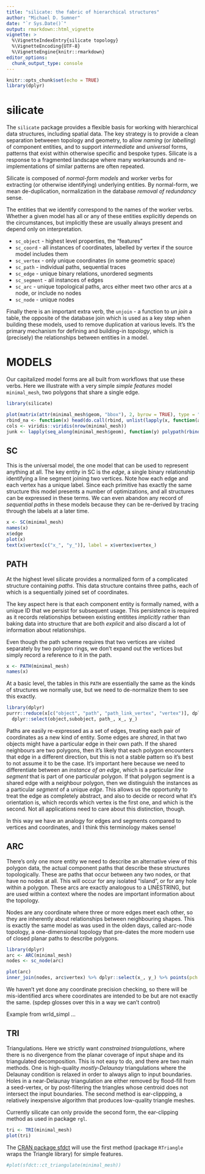 ```yaml
---
title: "silicate: the fabric of hierarchical structures"
author: "Michael D. Sumner"
date: "`r Sys.Date()`"
output: rmarkdown::html_vignette
vignette: >
  %\VignetteIndexEntry{silicate topology}
  %\VignetteEncoding{UTF-8}
  %\VignetteEngine{knitr::rmarkdown}
editor_options: 
  chunk_output_type: console
---
```




```r
knitr::opts_chunk$set(echo = TRUE)
library(dplyr)
```
# silicate

The `silicate` package provides a flexible basis for working with hierarchical data structures, 
including spatial data. The key  strategy is to provide a clean separation betweeen topology and 
geometry, to allow *naming* (or *labelling*) of component entities, and to support *intermediate* 
and *universal* forms, patterns that exist within otherwise specific and bespoke types. Silicate is 
a response to a fragmented landscape where many workarounds and re-implementations of similar 
patterns are often repeated. 

Silicate is composed of *normal-form models* and worker verbs for extracting (or otherwise 
identifying) underlying entities.  By normal-form, we mean de-duplication, normalization in the database
*removal of redundancy* sense. 

The entities that we identify correspond to the names of the worker verbs. Whether a given model has all or
any of these entities explicitly depends on the circumstances, but implicitly these are usually always present and depend only on interpretation. 

* `sc_object` - highest level properties, the "features"
* `sc_coord` - all instances of coordinates, labelled by vertex if the source model includes them
* `sc_vertex` - only unique coordinates (in some geometric space)
* `sc_path` - individual paths, sequential traces
* `sc_edge` - unique binary relations, unordered segments
* `sc_segment` - all instances of edges
* `sc_arc` - unique topological paths, arcs either meet two other arcs at a node, or include no nodes
* `sc_node` - unique nodes


Finally there is an important extra verb, the `unjoin` - a function to *un join* a table, the 
opposite of the database join which is used as a key step when building these models, used to 
remove duplication at various levels. It's the primary mechanism for defining and building-in 
*topology*, which is (precisely) the relationships between entities in a model.

# MODELS

Our capitalized model forms are all built from workflows that use these verbs. Here we illustrate with a very simple *simple features* model `minimal_mesh`, two polygons that share a single edge.  

```r
library(silicate)

plot(matrix(attr(minimal_mesh$geom, "bbox"), 2, byrow = TRUE), type = "n", xlab = "", ylab = "")
rbind_na <- function(x) head(do.call(rbind, unlist(lapply(x, function(a) rbind(a, NA)), recursive = F)), -1)
cols <- viridis::viridis(nrow(minimal_mesh))
junk <- lapply(seq_along(minimal_mesh$geom), function(y) polypath(rbind_na(minimal_mesh$geom[[y]]), col = cols[y] ))


```

## SC

This is the universal model, the one model that can be used to represent anything at all. The key entity
in SC is the *edge*, a single binary relationship identifying a line segment joining two vertices. Note 
how each edge and each vertex has a unique label. Since each primitive has exactly the same structure this
model presents a number of optimizations, and all structures can be expressed in these terms. We can even
abandon any record of *sequential paths* in these models because they can be re-derived by tracing through
the labels at a later time. 

```r
x <- SC(minimal_mesh)
names(x)
x$edge
plot(x)
text(x$vertex[c("x_", "y_")], label = x$vertex$vertex_)
```

## PATH

At the highest level silicate provides a normalized form of a complicated structure containing *paths*. This data structure contains three paths, each of which is a sequentially joined set of coordinates. 

The key aspect here is that each component entity is formally named, with a unique ID that we persist for subsequent usage. This persistence is required as it records relationships between existing entitites *implicitly* rather than baking data into structure that are both *explicit*  and also discard a lot of information about relationships. 

Even though the path scheme requires that two vertices are visited separately by two polygon rings, we don't 
expand out the vertices but simply record a reference to it in the path. 

```r
x <- PATH(minimal_mesh)
names(x)
```

At a basic level, the tables in this `PATH` are essentially the same as the kinds of structures we normally use, but we need to de-normalize them to see this exactly. 

```r
library(dplyr)
purrr::reduce(x[c("object", "path", "path_link_vertex", "vertex")], dplyr::inner_join) %>% 
  dplyr::select(object,subobject, path_, x_, y_)
```



Paths are easily re-expressed as a set of edges, treating each pair of coordinates as a new kind of entity. Some edges are *shared*, in that two objects might have a particular edge in their own path. If the shared neighbours are two polygons, then it's likely that each polygon encounters that edge in a different direction, but this is not a stable pattern so it's best to not assume it to be the case. It's important here because we need to differentiate between an *instance of an edge*, which is a particular *line segment* that is part of one particular polygon. If that polygon segment is a shared edge with a neighbour polygon, then we distinguish the instances as a particular *segment* of a unique *edge*. This allows us the opportunity to treat the edge as completely abstract, and also to decide or record what it's orientation is, which records which vertex is the first one, and which is the second. Not all applications need to care about this distinction, though. 

In this way we have an analogy for edges and segments compared to vertices and coordinates, and I think this terminology makes sense!


## ARC

There's only one more entity we need to describe an alternative view of this polygon data, the actual component paths that describe these structures topologically. These are paths that occur between any two nodes, or that have no nodes at all. This will occur for any isolated "island", or for any hole within a polygon.  These arcs are exactly analogous to a LINESTRING, but are used within a context where the nodes are important information about the topology. 

 Nodes are any coordinate where three or more edges meet each other, so they are inherently about relationships between neighbouring shapes. This is exactly the same model as was used in the olden days, called arc-node topology, a one-dimensional topology that pre-dates the more modern use of closed planar paths to describe polygons. 

```r
library(dplyr)
arc <- ARC(minimal_mesh)
nodes <- sc_node(arc)

plot(arc)
inner_join(nodes, arc$vertex) %>% dplyr::select(x_, y_) %>% points(pch = "N")

```

We haven't yet done any coordinate precision checking, so there will be mis-identified arcs where coordinates are intended to be but are not exactly the same. (spdep glosses over this in a way we can't control)

Example from wrld_simpl ...

## TRI

Triangulations. Here we strictly want *constrained triangulations*, where there is no divergence from the
planar coverage of input shape and its triangulated decomposition. This is not easy to do, and there are
two main methods. One is high-quality *mostly-Delaunay*  triangulations where the Delaunay condition is 
relaxed in order to always align to input boundaries. Holes in a near-Delaunay triangulation are either removed by flood-fill from a seed-vertex, or by post-filtering the triangles whose centroid does not intersect the input boundaries. The second method is ear-clippping, a relatively inexpensive algorithm that produces low-quality triangle meshes. 

Currently silicate can only provide the second form, the ear-clipping method as used in package `rgl`. 


```r
tri <- TRI(minimal_mesh)
plot(tri)
```

The [CRAN package sfdct](https://CRAN.R-project.org/package=unjoin) will use the first method (package `RTriangle` wraps the Triangle library) for simple features. 

```r
#plot(sfdct::ct_triangulate(minimal_mesh))
```
